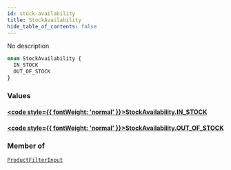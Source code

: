 ```yaml
---
id: stock-availability
title: StockAvailability
hide_table_of_contents: false
---
```








No description

```graphql
enum StockAvailability {
  IN_STOCK
  OUT_OF_STOCK
}
```


### Values

#### [<code style={{ fontWeight: 'normal' }}>StockAvailability.<b>IN_STOCK</b></code>](#) 
> 
> 

#### [<code style={{ fontWeight: 'normal' }}>StockAvailability.<b>OUT_OF_STOCK</b></code>](#) 
> 
> 



### Member of

[`ProductFilterInput`](../../../developer/api-reference/inputs/product-filter-input)  <Badge class="secondary" text="input"/>



